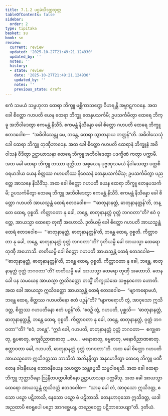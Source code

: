```yaml
---
title: 7.1.2 ပဌမဲသိဒတ္တသုတ္တ
tableOfContents: false
sidebar:
  order: 2
type: tipitaka
basket: su
book: sn
review:
  current: review
  updated: '2025-10-27T21:49:21.124930'
  updated_by: ''
  notes: ''
  history:
  - state: review
    date: '2025-10-27T21:49:21.124930'
    updated_by: ''
    notes: ''
    previous_state: draft
---
```



<ReviewStatus review={frontmatter.review} showDetails={true} />

<HypothesisAnnotation frontmatter={frontmatter} />

<DynamicBreadcrumb />

<Division number="344" book="sn" e="ch" v="18" p="329">

<Paragraph number="1479" book="sn">
ဧကံ သမယံ သမ္ဗဟုလာ ထေရာ ဘိက္ခူ မစ္ဆိကာသဏ္ဍေ ဝိဟရန္တိ အမ္ဗာဋကဝနေ. အထ ခေါ စိတ္တော ဂဟပတိ ယေန ထေရာ ဘိက္ခူ တေနုပသင်္ကမိ; ဥပသင်္ကမိတွာ ထေရေ ဘိက္ခူ အဘိဝါဒေတွာ ဧကမန္တံ နိသီဒိ. ဧကမန္တံ နိသိန္နော ခေါ စိတ္တော ဂဟပတိ ထေရေ ဘိက္ခူ ဧတဒဝေါစ—  “အဓိဝါသေန္တု မေ, ဘန္တေ, ထေရာ သွာတနာယ ဘတ္တန်”တိ. အဓိဝါသေသုံ ခေါ ထေရာ ဘိက္ခူ တုဏှီဘာဝေန. အထ ခေါ စိတ္တော ဂဟပတိ ထေရာနံ ဘိက္ခူနံ အဓိဝါသနံ ဝိဒိတွာ ဥဋ္ဌာယာသနာ ထေရေ ဘိက္ခူ အဘိဝါဒေတွာ ပဒက္ခိဏံ ကတွာ ပက္ကာမိ. အထ ခေါ ထေရာ ဘိက္ခူ တဿာ ရတ္တိယာ အစ္စယေန ပုဗ္ဗဏှသမယံ နိဝါသေတွာ ပတ္တစီဝရမာဒါယ ယေန စိတ္တဿ ဂဟပတိဿ နိဝေသနံ တေနုပသင်္ကမိံသု; ဥပသင်္ကမိတွာ ပညတ္တေ အာသနေ နိသီဒိံသု.
</Paragraph>

<Paragraph number="1480" book="sn">
အထ ခေါ စိတ္တော ဂဟပတိ ယေန ထေရာ ဘိက္ခူ တေနုပသင်္ကမိ; ဥပသင်္ကမိတွာ ထေရေ ဘိက္ခူ အဘိဝါဒေတွာ ဧကမန္တံ နိသီဒိ. ဧကမန္တံ နိသိန္နော ခေါ စိတ္တော ဂဟပတိ အာယသ္မန္တံ ထေရံ ဧတဒဝေါစ—  “‘ဓာတုနာနတ္တံ, ဓာတုနာနတ္တန်’တိ, ဘန္တေ ထေရ, ဝုစ္စတိ. ကိတ္တာဝတာ နု ခေါ, ဘန္တေ, ဓာတုနာနတ္တံ ဝုတ္တံ ဘဂဝတာ”တိ? ဧဝံ ဝုတ္တေ, အာယသ္မာ ထေရော တုဏှီ အဟောသိ. ဒုတိယမ္ပိ ခေါ စိတ္တော ဂဟပတိ အာယသ္မန္တံ ထေရံ ဧတဒဝေါစ—  “‘ဓာတုနာနတ္တံ, ဓာတုနာနတ္တန်’တိ, ဘန္တေ ထေရ, ဝုစ္စတိ. ကိတ္တာဝတာ နု ခေါ, ဘန္တေ, ဓာတုနာနတ္တံ ဝုတ္တံ ဘဂဝတာ”တိ? ဒုတိယမ္ပိ ခေါ အာယသ္မာ ထေရော တုဏှီ အဟောသိ. တတိယမ္ပိ ခေါ စိတ္တော ဂဟပတိ အာယသ္မန္တံ ထေရံ ဧတဒဝေါစ—  “‘ဓာတုနာနတ္တံ, ဓာတုနာနတ္တန်’တိ, ဘန္တေ ထေရ, ဝုစ္စတိ. ကိတ္တာဝတာ နု ခေါ, ဘန္တေ, ဓာတုနာနတ္တံ ဝုတ္တံ ဘဂဝတာ”တိ? တတိယမ္ပိ ခေါ အာယသ္မာ ထေရော တုဏှီ အဟောသိ.
</Paragraph>

<Paragraph number="1481" book="sn">
တေန ခေါ ပန သမယေန အာယသ္မာ ဣသိဒတ္တော တသ္မိံ ဘိက္ခုသံဃေ သဗ္ဗနဝကော ဟောတိ. အထ ခေါ အာယသ္မာ ဣသိဒတ္တော အာယသ္မန္တံ ထေရံ ဧတဒဝေါစ—  “ဗျာကရောမဟံ, ဘန္တေ ထေရ, စိတ္တဿ ဂဟပတိနော ဧတံ ပဉှန်”တိ? “ဗျာကရောဟိ တွံ, အာဝုသော ဣသိဒတ္တ, စိတ္တဿ ဂဟပတိနော ဧတံ ပဉှန်”တိ. “ဧဝဉှိ တွံ, ဂဟပတိ, ပုစ္ဆသိ—  ‘ဓာတုနာနတ္တံ, ဓာတုနာနတ္တန္တိ, ဘန္တေ ထေရ, ဝုစ္စတိ. ကိတ္တာဝတာ နု ခေါ, ဘန္တေ, ဓာတုနာနတ္တံ, ဝုတ္တံ ဘဂဝတာ’”တိ? “ဧဝံ, ဘန္တေ”. “ဣဒံ ခေါ, ဂဟပတိ, ဓာတုနာနတ္တံ ဝုတ္တံ ဘဂဝတာ—  စက္ခုဓာတု, ရူပဓာတု, စက္ခုဝိညာဏဓာတု …ပေ…  မနောဓာတု, ဓမ္မဓာတု, မနောဝိညာဏဓာတု. ဧတ္တာဝတာ ခေါ, ဂဟပတိ, ဓာတုနာနတ္တံ ဝုတ္တံ ဘဂဝတာ”တိ.
</Paragraph>

<Paragraph number="1482" book="sn">
အထ ခေါ စိတ္တော ဂဟပတိ အာယသ္မတော ဣသိဒတ္တဿ ဘာသိတံ အဘိနန္ဒိတွာ အနုမောဒိတွာ ထေရေ ဘိက္ခူ ပဏီတေန ခါဒနီယေန ဘောဇနီယေန သဟတ္ထာ သန္တပ္ပေသိ သမ္ပဝါရေသိ. အထ ခေါ ထေရာ ဘိက္ခူ ဘုတ္တာဝိနော ဩနီတပတ္တပါဏိနော ဥဋ္ဌာယာသနာ ပက္ကမိံသု. အထ ခေါ အာယသ္မာ ထေရော အာယသ္မန္တံ ဣသိဒတ္တံ ဧတဒဝေါစ—  “သာဓု ခေါ တံ, အာဝုသော ဣသိဒတ္တ, ဧသော ပဉှော ပဋိဘာသိ, နေသော ပဉှော မံ ပဋိဘာသိ. တေနဟာဝုသော ဣသိဒတ္တ, ယဒါ အညထာပိ ဧဝရူပေါ ပဉှော အာဂစ္ဆေယျ, တညေဝေတ္ထ ပဋိဘာသေယျာ”တိ.

</Paragraph>
</Division>

<Paragraph number="1483" type="center" book="sn">
ဒုတိယံ.
</Paragraph>